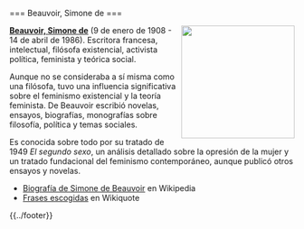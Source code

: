 <noinclude>{{header|1=Simone de Beauvoir}}</noinclude>

<includeonly>=== Beauvoir, Simone de ===</includeonly>

<a href="https://commons.wikimedia.org/wiki/File:Simone_de_Beauvoir2.png"><img src="../images/simone-beauvoir.png" width="200px" align="right" /></a>

'''[[beauvoir-simone|Beauvoir, Simone de]]''' (9 de enero de 1908 - 14 de abril de 1986). Escritora francesa, intelectual, filósofa existencial, activista política, feminista y teórica social.

Aunque no se consideraba a sí misma como una filósofa, tuvo una influencia significativa sobre el feminismo existencial y la teoría feminista. De Beauvoir escribió novelas, ensayos, biografías, monografías sobre filosofía, política y temas sociales.

Es conocida sobre todo por su tratado de 1949 ''El segundo sexo'', un análisis detallado sobre la opresión de la mujer y un tratado fundacional del feminismo contemporáneo, aunque publicó otros ensayos y novelas.

* [https://es.wikipedia.org/wiki/Simone_de_Beauvoir Biografía de Simone de Beauvoir] en Wikipedia
* [https://es.wikiquote.org/wiki/Simone_de_Beauvoir Frases escogidas] en Wikiquote

{{clear}}

<noinclude>{{../footer}}</noinclude>
